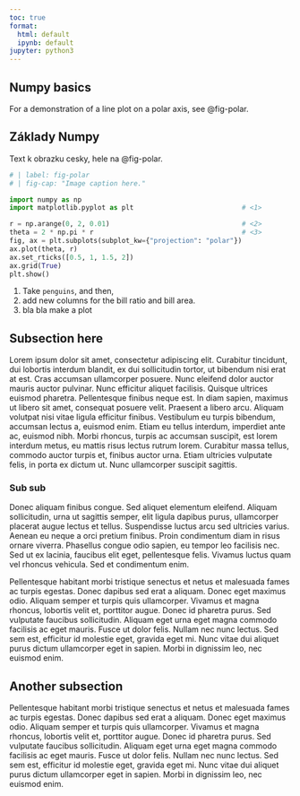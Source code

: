 ```yaml
---
toc: true
format:
  html: default
  ipynb: default
jupyter: python3
---
```


:::  {.content-visible when-profile="english"}
# Numpy basics

For a demonstration of a line plot on a polar axis, see @fig-polar.

:::

::: {.content-visible when-profile="czech"}
# Základy Numpy
Text k obrazku cesky, hele na @fig-polar.
:::

```python
# | label: fig-polar
# | fig-cap: "Image caption here."

import numpy as np
import matplotlib.pyplot as plt                           # <1>

r = np.arange(0, 2, 0.01)                                 # <2>
theta = 2 * np.pi * r                                     # <3>
fig, ax = plt.subplots(subplot_kw={"projection": "polar"})
ax.plot(theta, r)
ax.set_rticks([0.5, 1, 1.5, 2])
ax.grid(True)
plt.show()
```
1. Take `penguins`, and then,
2. add new columns for the bill ratio and bill area.
3. bla bla make a plot


## Subsection here

Lorem ipsum dolor sit amet, consectetur adipiscing elit. Curabitur tincidunt, dui lobortis interdum blandit, ex dui sollicitudin tortor, ut bibendum nisi erat at est. Cras accumsan ullamcorper posuere. Nunc eleifend dolor auctor mauris auctor pulvinar. Nunc efficitur aliquet facilisis. Quisque ultrices euismod pharetra. Pellentesque finibus neque est. In diam sapien, maximus ut libero sit amet, consequat posuere velit. Praesent a libero arcu. Aliquam volutpat nisi vitae ligula efficitur finibus. Vestibulum eu turpis bibendum, accumsan lectus a, euismod enim. Etiam eu tellus interdum, imperdiet ante ac, euismod nibh. Morbi rhoncus, turpis ac accumsan suscipit, est lorem interdum metus, eu mattis risus lectus rutrum lorem. Curabitur massa tellus, commodo auctor turpis et, finibus auctor urna. Etiam ultricies vulputate felis, in porta ex dictum ut. Nunc ullamcorper suscipit sagittis.

### Sub sub
Donec aliquam finibus congue. Sed aliquet elementum eleifend. Aliquam sollicitudin, urna ut sagittis semper, elit ligula dapibus purus, ullamcorper placerat augue lectus et tellus. Suspendisse luctus arcu sed ultricies varius. Aenean eu neque a orci pretium finibus. Proin condimentum diam in risus ornare viverra. Phasellus congue odio sapien, eu tempor leo facilisis nec. Sed ut ex lacinia, faucibus elit eget, pellentesque felis. Vivamus luctus quam vel rhoncus vehicula. Sed et condimentum enim.

Pellentesque habitant morbi tristique senectus et netus et malesuada fames ac turpis egestas. Donec dapibus sed erat a aliquam. Donec eget maximus odio. Aliquam semper et turpis quis ullamcorper. Vivamus et magna rhoncus, lobortis velit et, porttitor augue. Donec id pharetra purus. Sed vulputate faucibus sollicitudin. Aliquam eget urna eget magna commodo facilisis ac eget mauris. Fusce ut dolor felis. Nullam nec nunc lectus. Sed sem est, efficitur id molestie eget, gravida eget mi. Nunc vitae dui aliquet purus dictum ullamcorper eget in sapien. Morbi in dignissim leo, nec euismod enim.

## Another subsection

Pellentesque habitant morbi tristique senectus et netus et malesuada fames ac turpis egestas. Donec dapibus sed erat a aliquam. Donec eget maximus odio. Aliquam semper et turpis quis ullamcorper. Vivamus et magna rhoncus, lobortis velit et, porttitor augue. Donec id pharetra purus. Sed vulputate faucibus sollicitudin. Aliquam eget urna eget magna commodo facilisis ac eget mauris. Fusce ut dolor felis. Nullam nec nunc lectus. Sed sem est, efficitur id molestie eget, gravida eget mi. Nunc vitae dui aliquet purus dictum ullamcorper eget in sapien. Morbi in dignissim leo, nec euismod enim.